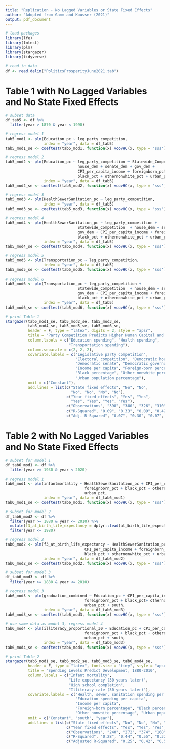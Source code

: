 ---
title: "Replication - No Lagged Variables or State Fixed Effects"
author: "Adopted from Gamm and Kousser (2021)"
output: pdf_document
---

```{r, include = F}
# load packages
library(lfe)
library(lmtest)
library(plm)
library(stargazer)
library(tidyverse)

# read in data
df <- read.delim("PoliticsProsperityJune2021.tab")
```

# Table 1 with No Lagged Variables and No State Fixed Effects
```{r, include = F}
# subset data
df_tab5 <- df %>%
  filter(year > 1870 & year < 1990)

# regress model 1
tab5_mod1 <- plm(Education_pc ~ leg_party_competition, 
                 index = "year", data = df_tab5)
tab5_mod1_se <- coeftest(tab5_mod1, function(x) vcovHC(x, type = 'sss'))

# regress model 2
tab5_mod2 <- plm(Education_pc ~ leg_party_competition + Statewide_Competition + 
                                house_dem + senate_dem + gov_dem + 
                                CPI_per_capita_income + foreignborn_pct + 
                                black_pct + othernonwhite_pct + urban_pct, 
                 index = "year", data = df_tab5)
tab5_mod2_se <- coeftest(tab5_mod2, function(x) vcovHC(x, type = 'sss'))

# regress model 3
tab5_mod3 <- plm(HealthSewerSanitation_pc ~ leg_party_competition,
                 index = "year", data = df_tab5)
tab5_mod3_se <- coeftest(tab5_mod3, function(x) vcovHC(x, type = 'sss'))

# regress model 4
tab5_mod4 <- plm(HealthSewerSanitation_pc ~ leg_party_competition + 
                                Statewide_Competition  + house_dem + senate_dem +
                                gov_dem + CPI_per_capita_income + foreignborn_pct +
                                black_pct + othernonwhite_pct + urban_pct,
                 index = "year", data = df_tab5)
tab5_mod4_se <- coeftest(tab5_mod4, function(x) vcovHC(x, type = 'sss'))

# regress model 5
tab5_mod5 <- plm(Transportation_pc ~ leg_party_competition,
                 index = "year", data = df_tab5)
tab5_mod5_se <- coeftest(tab5_mod5, function(x) vcovHC(x, type = 'sss'))
    
# regress model 6             
tab5_mod6 <- plm(Transportation_pc ~ leg_party_competition + 
                                Statewide_Competition  + house_dem + senate_dem +
                                gov_dem + CPI_per_capita_income + foreignborn_pct +
                                black_pct + othernonwhite_pct + urban_pct,
                 index = "year", data = df_tab5)
tab5_mod6_se <- coeftest(tab5_mod6, function(x) vcovHC(x, type = 'sss'))
```

```{r, results = "asis"}
# print Table 1
stargazer(tab5_mod1_se, tab5_mod2_se, tab5_mod3_se, 
          tab5_mod4_se, tab5_mod5_se, tab5_mod6_se,
          header = F, type = "latex", digits = 2, style = "apsr",
          title = "Party Competition Predicts Higher Human Capital and Infrastructure Spending, 1880-1980",
          column.labels = c("Education spending", "Health spending",
                            "Transportation spending"),
          column.separate = c(2, 2, 2),
          covariate.labels = c("Legislative party competition",
                               "Electoral competition", "Democratic house",
                               "Democratic senate", "Democratic governor",
                               "Income per capita", "Foreign-born percentage",
                               "Black percentage", "Other nonwhite percentage", 
                               "Urban population percentage"),
          omit = c("Constant"),
          add.lines = list(c("State fixed effects", "No", "No",
                             "No", "No", "No", "No"),
                           c("Year fixed effects", "Yes", "Yes",
                             "Yes", "Yes", "Yes", "Yes"),
                           c("Observations", "398", "380", "326", "310", "374", "357"),
                           c("R-Squared", "0.09", "0.33", "0.09", "0.42", "0.02", "0.20"),
                           c("Adj. R-Squared", "0.07", "0.30", "0.07", "0.39", "0.00", "0.16")))
```

\newpage

# Table 2 with No Lagged Variables and No State Fixed Effects
```{r, include = F}
# subset for model 1
df_tab6_mod1 <- df %>%
  filter(year >= 1930 & year < 2020)

# regress model 1
tab6_mod1 <- plm(infantmortality ~ HealthSewerSanitation_pc + CPI_per_capita_income +
                                   foreignborn_pct + black_pct + othernonwhite_pct +
                                   urban_pct,
                 index = "year", data = df_tab6_mod1)
tab6_mod1_se <- coeftest(tab6_mod1, function(x) vcovHC(x, type = 'sss'))

# subset for model 2
df_tab6_mod2 <- df %>%
  filter(year >= 1880 & year <= 2010) %>%
  mutate(f3_at_birth_life_expectancy = dplyr::lead(at_birth_life_expectancy, 3)) %>%
  filter(year <= 1980)

# regress model 2
tab6_mod2 <- plm(f3_at_birth_life_expectancy ~ HealthSewerSanitation_pc +
                                   CPI_per_capita_income + foreignborn_pct + 
                                   black_pct + othernonwhite_pct + urban_pct,
                 index = "year", data = df_tab6_mod2)
tab6_mod2_se <- coeftest(tab6_mod2, function(x) vcovHC(x, type = 'sss'))

# subset for model 3
df_tab6_mod3 <- df %>%
  filter(year >= 1880 & year <= 2010)

# regress model 3
tab6_mod3 <- plm(graduation_combined ~ Education_pc + CPI_per_capita_income +
                                   foreignborn_pct + black_pct+ othernonwhite_pct +
                                   urban_pct + south,
                 index = "year", data = df_tab6_mod3)
tab6_mod3_se <- coeftest(tab6_mod3, function(x) vcovHC(x, type = 'sss'))

# use same data as model 3, regress model 4
tab6_mod4 <- plm(illiteracy_proportional_30 ~ Education_pc + CPI_per_capita_income +
                                   foreignborn_pct + black_pct + othernonwhite_pct +
                                   urban_pct + south,
                 index = "year", data = df_tab6_mod3)
tab6_mod4_se <- coeftest(tab6_mod4, function(x) vcovHC(x, type = 'sss'))
```

```{r, results = "asis"}
# print Table 2
stargazer(tab6_mod1_se, tab6_mod2_se, tab6_mod3_se, tab6_mod4_se,
          header = F, type = "latex", font.size = "tiny", style = "apsr",
          title = "Spending Levels Predict Development, 1880-2010",
          column.labels = c("Infant mortality", 
                            "Life expectancy (30 years later)",
                            "High school completion", 
                            "Illiteracy rate (30 years later)"),
          covariate.labels = c("Health, sewer, sanitation spending per capita",
                               "Education spending per capita", 
                               "Income per capita",
                               "Foreign-born percentage", "Black percentage", 
                               "Other nonwhite percentage", "Urban population percentage"),
          omit = c("Constant", "south", "year"),
          add.lines = list(c("State fixed effects", "No", "No", "No", "No"),
                           c("Year fixed effects", "Yes", "Yes", "Yes", "Yes"),
                           c("Observations", "240", "272", "374", "168"),
                           c("R-Squared", "0.28", "0.44", "0.55", "0.32"),
                           c("Adjusted R-Squared", "0.25", "0.42", "0.54", "0.28")))
```
